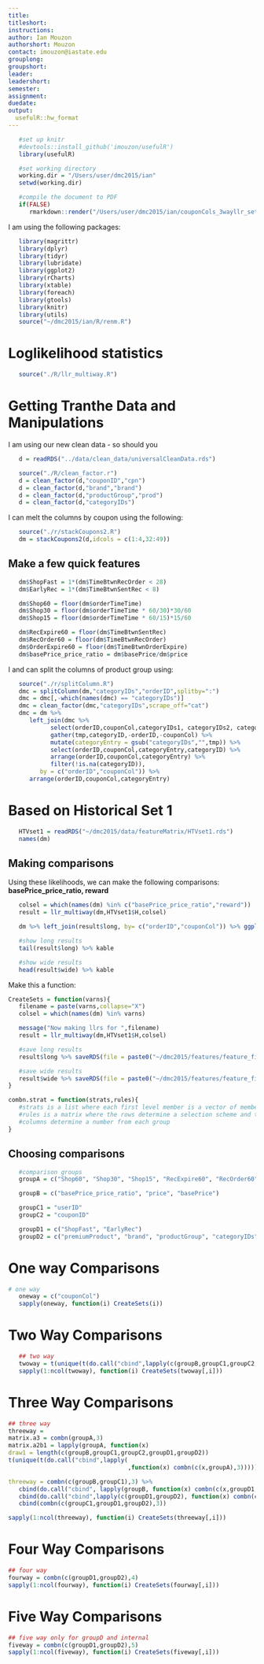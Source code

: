 ```yaml
---
title: 
titleshort:
instructions:
author: Ian Mouzon
authorshort: Mouzon
contact: imouzon@iastate.edu
grouplong: 
groupshort: 
leader: 
leadershort: 
semester: 
assignment: 
duedate: 
output:
  usefulR::hw_format
---
```


<!--- # (R code (No Results in Document)) -->
```r
   #set up knitr
   #devtools::install_github('imouzon/usefulR')
   library(usefulR)

   #set working directory
   working.dir = "/Users/user/dmc2015/ian"
   setwd(working.dir)

   #compile the document to PDF
   if(FALSE) 
      rmarkdown::render("/Users/user/dmc2015/ian/couponCols_3wayllr_set1.rmd")
```

I am using the following packages:
<!--- # (R code (No Results in Document))-->
```r
   library(magrittr)
   library(dplyr)
   library(tidyr)
   library(lubridate)
   library(ggplot2)
   library(rCharts)
   library(xtable)
   library(foreach)
   library(gtools)
   library(knitr)
   library(utils)
   source("~/dmc2015/ian/R/renm.R")
```


# Loglikelihood statistics

<!--- xx: R code (No Results in Document) -->
```r
   source("./R/llr_multiway.R")
```

# Getting Tranthe Data and Manipulations 
I am using our new clean data - so should you
<!--- chunk-label: R code (No Results in Document) -->
```r
   d = readRDS("../data/clean_data/universalCleanData.rds")

   source("./R/clean_factor.r")
   d = clean_factor(d,"couponID","cpn")
   d = clean_factor(d,"brand","brand")
   d = clean_factor(d,"productGroup","prod")
   d = clean_factor(d,"categoryIDs")
```

I can melt the columns by coupon using the following:
<!--- : R code (No Results in Document) -->
```r
   source("./r/stackCoupons2.R")
   dm = stackCoupons2(d,idcols = c(1:4,32:49)) 
```

## Make a few quick features
<!--- : R code (No Results in Document) -->
```r
   dm$ShopFast = 1*(dm$TimeBtwnRecOrder < 28)
   dm$EarlyRec = 1*(dm$TimeBtwnSentRec < 8)

   dm$Shop60 = floor(dm$orderTimeTime)
   dm$Shop30 = floor(dm$orderTimeTime * 60/30)*30/60
   dm$Shop15 = floor(dm$orderTimeTime * 60/15)*15/60

   dm$RecExpire60 = floor(dm$TimeBtwnSentRec)
   dm$RecOrder60 = floor(dm$TimeBtwnRecOrder)
   dm$OrderExpire60 = floor(dm$TimeBtwnOrderExpire)
   dm$basePrice_price_ratio = dm$basePrice/dm$price
```

I and can split the columns of product group using:
<!--- splitcols: R code (No Results in Document) -->
```r
   source("./r/splitColumn.R")
   dmc = splitColumn(dm,"categoryIDs","orderID",splitby=":") 
   dmc = dmc[,-which(names(dmc) == "categoryIDs")]
   dmc = clean_factor(dmc,"categoryIDs",scrape_off="cat")
   dmc = dm %>% 
      left_join(dmc %>%
            select(orderID,couponCol,categoryIDs1, categoryIDs2, categoryIDs3, categoryIDs4, categoryIDs5) %>%
            gather(tmp,categoryID,-orderID,-couponCol) %>%
            mutate(categoryEntry = gsub("categoryIDs","",tmp)) %>%
            select(orderID,couponCol,categoryEntry,categoryID) %>%
            arrange(orderID,couponCol,categoryEntry) %>%
            filter(!is.na(categoryID)),
         by = c("orderID","couponCol")) %>%
      arrange(orderID,couponCol,categoryEntry)
```


# Based on Historical Set 1
<!--- readHist1: R code (No Results in Document) -->
```r
   HTVset1 = readRDS("~/dmc2015/data/featureMatrix/HTVset1.rds")
   names(dm)
```


## Making comparisons
Using these likelihoods, we can make the following comparisons:
**basePrice_price_ratio, reward**
<!--- : R code (No Results in Document) -->
```r
   colsel = which(names(dm) %in% c("basePrice_price_ratio","reward"))
   result = llr_multiway(dm,HTVset1$H,colsel)

   dm %>% left_join(result$long, by= c("orderID","couponCol")) %>% ggplot(aes(factor(reward),llr_naive_rwdXbasePrice_price_ratio,color=factor(couponUsed),group=couponCol)) + geom_boxplot()

   #show long results
   tail(result$long) %>% kable

   #show wide results
   head(result$wide) %>% kable
```

Make this a function:
<!--- : R code (No Results in Document) -->
```r
CreateSets = function(varns){
   filename = paste(varns,collapse="X")
   colsel = which(names(dm) %in% varns)

   message("Now making llrs for ",filename)
   result = llr_multiway(dm,HTVset1$H,colsel)

   #save long results
   result$long %>% saveRDS(file = paste0("~/dmc2015/features/feature_files/set1/llr_",filename,"_long.rds"))

   #save wide results
   result$wide %>% saveRDS(file = paste0("~/dmc2015/features/feature_files/set1/llr_",filename,"_wide.rds"))
}

combn.strat = function(strats,rules){
   #strats is a list where each first level member is a vector of members of a group
   #rules is a matrix where the rows determine a selection scheme and the 
   #columns determine a number from each group
}
```

## Choosing comparisons

<!--- chunk-label: R code (No Results in Document) -->
```r
   #comparison groups
   groupA = c("Shop60", "Shop30", "Shop15", "RecExpire60", "RecOrder60", "OrderExpire60","couponCol")

   groupB = c("basePrice_price_ratio", "price", "basePrice")

   groupC1 = "userID"
   groupC2 = "couponID"

   groupD1 = c("ShopFast", "EarlyRec")
   groupD2 = c("premiumProduct", "brand", "productGroup", "categoryIDs","reward")
```


# One way Comparisons
<!--- chunk-label: R code (No Results in Document) -->
```r
# one way
   oneway = c("couponCol")
   sapply(oneway, function(i) CreateSets(i)) 
```


# Two Way Comparisons
<!--- chunk-label: R code (No Results in Document) -->
```r
   ## two way
   twoway = t(unique(t(do.call("cbind",lapply(c(groupB,groupC1,groupC2,groupD1,groupD2),function(x) combn(c(x,groupA),2))))))
   sapply(1:ncol(twoway), function(i) CreateSets(twoway[,i]))
```


# Three Way Comparisons
<!--- chunk-label: R code (No Results in Document) -->
```r
## three way 
threeway = 
matrix.a3 = combn(groupA,3)
matrix.a2b1 = lapply(groupA, function(x) 
draw1 = length(c(groupB,groupC1,groupC2,groupD1,groupD2))
t(unique(t(do.call("cbind",lapply(
                                  ,function(x) combn(c(x,groupA),3))))))

threeway = combn(c(groupB,groupC1),3) %>%                                                      # group B = 2 and userID is OK 
   cbind(do.call("cbind", lapply(groupB, function(x) combn(c(x,groupD1,groupD2),3)))) %>%      # group B = 1 and group D = 2 is OK
   cbind(do.call("cbind",lapply(c(groupD1,groupD2), function(x) combn(c(x,groupB),3)))) %>%   # group B = 2 and group D = 1 is OK
   cbind(combn(c(groupC1,groupD1,groupD2),3))

sapply(1:ncol(threeway), function(i) CreateSets(threeway[,i]))
```


# Four Way Comparisons
<!--- chunk-label: R code (No Results in Document) -->
```r
## four way
fourway = combn(c(groupD1,groupD2),4)
sapply(1:ncol(fourway), function(i) CreateSets(fourway[,i]))
```


# Five Way Comparisons
<!--- chunk-label: R code (No Results in Document) -->
```r
## five way only for groupD and internal
fiveway = combn(c(groupD1,groupD2),5)
sapply(1:ncol(fiveway), function(i) CreateSets(fiveway[,i]))
```
